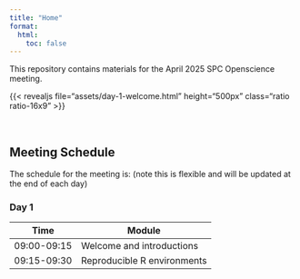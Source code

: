 ```yaml
---
title: "Home"
format: 
  html:
    toc: false
---
```


This repository contains materials for the April 2025 SPC Openscience meeting. 

{{< revealjs file="assets/day-1-welcome.html" height="500px" class="ratio ratio-16x9" >}}

<br>

## Meeting Schedule  
The schedule for the meeting is: (note this is flexible and will be updated at the end of each day) 

### Day 1  

|Time    |Module  |
|--------|--------|
|09:00-09:15| Welcome and introductions|
|09:15-09:30| Reproducible R environments|



